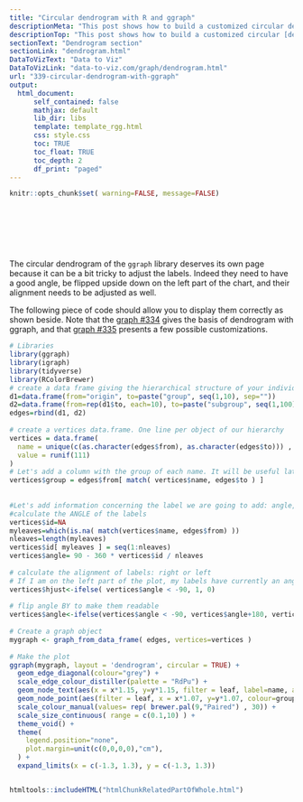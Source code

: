 ```yaml
---
title: "Circular dendrogram with R and ggraph"
descriptionMeta: "This post shows how to build a customized circular dendrogram using R and the ggraph package. It provides explanation and reproducible code."
descriptionTop: "This post shows how to build a customized circular [dendrogram](dendrogram.html) using R and the `ggraph` package. It provides explanation and reproducible code."
sectionText: "Dendrogram section"
sectionLink: "dendrogram.html"
DataToVizText: "Data to Viz"
DataToVizLink: "data-to-viz.com/graph/dendrogram.html"
url: "339-circular-dendrogram-with-ggraph"
output:
  html_document:
      self_contained: false    
      mathjax: default
      lib_dir: libs
      template: template_rgg.html
      css: style.css
      toc: TRUE
      toc_float: TRUE
      toc_depth: 2
      df_print: "paged"
---
```



```r
knitr::opts_chunk$set( warning=FALSE, message=FALSE)
```

<div class="container" style="padding-top: 80px;">





<div class = "row">

<div class = "col-md-6  col-sm-12 align-self-center">

The circular dendrogram of the `ggraph` library deserves its own page because it can be a bit tricky to adjust the labels. Indeed they need to have a good angle, be flipped upside down on the left part of the chart, and their alignment needs to be adjusted as well.

The following piece of code should allow you to display them correctly as shown beside. Note that the [graph #334](334-basic-dendrogram-with-ggraph.html) gives the basis of dendrogram with ggraph, and that [graph #335](335-custom-ggraph-dendrogram.html) presents a few possible customizations.

</div>


<div class = "col-md-6  col-sm-12">

```r
# Libraries
library(ggraph)
library(igraph)
library(tidyverse)
library(RColorBrewer) 
# create a data frame giving the hierarchical structure of your individuals
d1=data.frame(from="origin", to=paste("group", seq(1,10), sep=""))
d2=data.frame(from=rep(d1$to, each=10), to=paste("subgroup", seq(1,100), sep="_"))
edges=rbind(d1, d2)
 
# create a vertices data.frame. One line per object of our hierarchy
vertices = data.frame(
  name = unique(c(as.character(edges$from), as.character(edges$to))) , 
  value = runif(111)
) 
# Let's add a column with the group of each name. It will be useful later to color points
vertices$group = edges$from[ match( vertices$name, edges$to ) ]
 
 
#Let's add information concerning the label we are going to add: angle, horizontal adjustement and potential flip
#calculate the ANGLE of the labels
vertices$id=NA
myleaves=which(is.na( match(vertices$name, edges$from) ))
nleaves=length(myleaves)
vertices$id[ myleaves ] = seq(1:nleaves)
vertices$angle= 90 - 360 * vertices$id / nleaves
 
# calculate the alignment of labels: right or left
# If I am on the left part of the plot, my labels have currently an angle < -90
vertices$hjust<-ifelse( vertices$angle < -90, 1, 0)
 
# flip angle BY to make them readable
vertices$angle<-ifelse(vertices$angle < -90, vertices$angle+180, vertices$angle)
 
# Create a graph object
mygraph <- graph_from_data_frame( edges, vertices=vertices )
 
# Make the plot
ggraph(mygraph, layout = 'dendrogram', circular = TRUE) + 
  geom_edge_diagonal(colour="grey") +
  scale_edge_colour_distiller(palette = "RdPu") +
  geom_node_text(aes(x = x*1.15, y=y*1.15, filter = leaf, label=name, angle = angle, hjust=hjust, colour=group), size=2.7, alpha=1) +
  geom_node_point(aes(filter = leaf, x = x*1.07, y=y*1.07, colour=group, size=value, alpha=0.2)) +
  scale_colour_manual(values= rep( brewer.pal(9,"Paired") , 30)) +
  scale_size_continuous( range = c(0.1,10) ) +
  theme_void() +
  theme(
    legend.position="none",
    plot.margin=unit(c(0,0,0,0),"cm"),
  ) +
  expand_limits(x = c(-1.3, 1.3), y = c(-1.3, 1.3))
```
</div>
</div>



```r
```











<!-- Close container -->
</div>




```r
htmltools::includeHTML("htmlChunkRelatedPartOfWhole.html")
```
